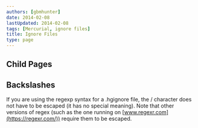 ```yaml
---
authors: [gbmhunter]
date: 2014-02-08
lastUpdated: 2014-02-08
tags: [Mercurial, ignore files]
title: Ignore Files
type: page
---
```


## Child Pages

<ChildPages />

## Backslashes

If you are using the regexp syntax for a .hgignore file, the / character does not have to be escaped (it has no special meaning). Note that other versions of regex (such as the one running on [www.regexr.com](https://regexr.com/)) require them to be escaped.
